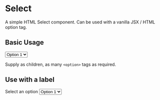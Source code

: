 
<Meta title="Select" component={Select} />

# Select

A simple HTML Select component. Can be used with a vanilla JSX / HTML option tag.

## Basic Usage

<Canvas>
  <Story name="Basic Usage">
    <Select>
      <option value="1">Option 1</option>
      <option value="2">Option 2</option>
      <option value="3">Option 3</option>
    </Select>
  </Story>
</Canvas>

Supply as children, as many `<option>` tags as required.

<RenderHtmlMarkup component="Select" story="Basic Usage" />

## Use with a label

<Canvas>
  <Story name="Use with a label">
    <Label>Select an option</Label>
    <Select>
      <option value="1">Option 1</option>
      <option value="2">Option 2</option>
      <option value="3">Option 3</option>
    </Select>
  </Story>
</Canvas>

<RenderHtmlMarkup component="Select" story="Use with a label" />
